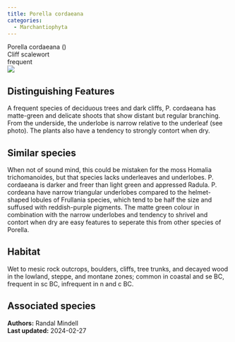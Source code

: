 ```yaml
---
title: Porella cordaeana
categories:
  - Marchantiophyta
---
```


<div class="info-panel">
 <div class="info-top">
  <div class="taxon-scientific"><span class="taxon-name">Porella cordaeana</span> <span class="taxon-authority"></span> <span class="taxon-family">()</span></div>
  <div class="taxon-common">Cliff scalewort</div>
 </div>
 <div class="info-bottom">
  <div class="taxon-qnd"></div>
  <div class="taxon-abundance">frequent</div>
 </div>
</div>

<div class="tab-index">
 <div class="tab-microscope"><img src="../img/bryo guide microscope.png"/></div>
</div>

## Distinguishing Features

A frequent species of deciduous trees and dark cliffs, P. cordaeana has matte-green and delicate shoots that show distant but regular branching. From the underside, the underlobe is narrow relative to the underleaf (see photo). The plants also have a tendency to strongly contort when dry.

## Similar species

When not of sound mind, this could be mistaken for the moss Homalia trichomanoides, but that species lacks underleaves and underlobes. P. cordaeana is darker and freer than light green and appressed Radula. P. cordeana have narrow triangular underlobes compared to the helmet-shaped lobules of Frullania species, which tend to be half the size and suffused with reddish-purple pigments. The matte green colour in combination with the narrow underlobes and tendency to shrivel and contort when dry are easy features to seperate this from other species of Porella.

## Habitat

Wet to mesic rock outcrops, boulders, cliffs, tree trunks, and decayed wood in the lowland, steppe, and montane zones; common in coastal and se BC, frequent in sc BC, infrequent in n and c BC.

## Associated species



<div class="taxon-footer">
 <div class="taxon-authors"><b>Authors:</b> <span>Randal Mindell</span></div>
 <div class="taxon-update"><b>Last updated:</b> <span>2024-02-27</span></div>
</div>

